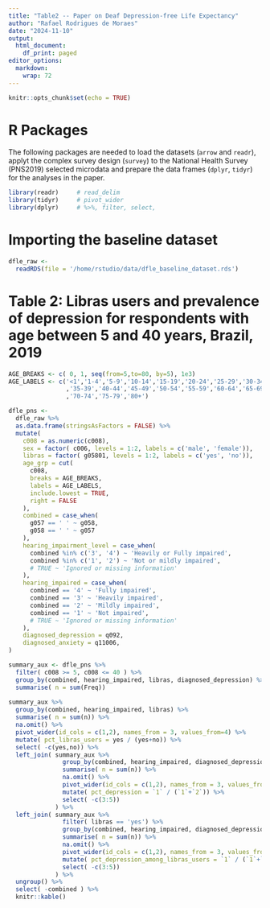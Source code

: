 ```yaml
---
title: "Table2 -- Paper on Deaf Depression-free Life Expectancy"
author: "Rafael Rodrigues de Moraes"
date: "2024-11-10"
output:
  html_document:
    df_print: paged
editor_options: 
  markdown: 
    wrap: 72
---
```


```r
knitr::opts_chunk$set(echo = TRUE)
```

# R Packages

The following packages are needed to load the datasets (`arrow` and
`readr`), applyt the complex survey design (`survey`) to the 
National Health Survey (PNS2019) selected microdata and
prepare the data frames (`dplyr`, `tidyr`) for the analyses in the
paper.

```r
library(readr)     # read_delim
library(tidyr)     # pivot_wider
library(dplyr)     # %>%, filter, select, 
```

# Importing the baseline dataset
```r
dfle_raw <-
  readRDS(file = '/home/rstudio/data/dfle_baseline_dataset.rds')
```

# Table 2: Libras users and prevalence of depression for respondents with age between 5 and 40 years, Brazil, 2019

```r
AGE_BREAKS <- c( 0, 1, seq(from=5,to=80, by=5), 1e3)
AGE_LABELS <- c('<1','1-4','5-9','10-14','15-19','20-24','25-29','30-34'
                ,'35-39','40-44','45-49','50-54','55-59','60-64','65-69'
                ,'70-74','75-79','80+')

dfle_pns <- 
  dfle_raw %>% 
  as.data.frame(stringsAsFactors = FALSE) %>%
  mutate(
    c008 = as.numeric(c008),
    sex = factor( c006, levels = 1:2, labels = c('male', 'female')),
    libras = factor( g05801, levels = 1:2, labels = c('yes', 'no')),
    age_grp = cut( 
      c008, 
      breaks = AGE_BREAKS,
      labels = AGE_LABELS,
      include.lowest = TRUE,
      right = FALSE
    ),
    combined = case_when(
      g057 == ' ' ~ g058,
      g058 == ' ' ~ g057
    ),
    hearing_impairment_level = case_when(
      combined %in% c('3', '4') ~ 'Heavily or Fully impaired',
      combined %in% c('1', '2') ~ 'Not or mildly impaired',
      # TRUE ~ 'Ignored or missing information'
    ),
    hearing_impaired = case_when(
      combined == '4' ~ 'Fully impaired',
      combined == '3' ~ 'Heavily impaired',
      combined == '2' ~ 'Mildly impaired',
      combined == '1' ~ 'Not impaired',
      # TRUE ~ 'Ignored or missing information'
    ),
    diagnosed_depression = q092,
    diagnosed_anxiety = q11006,
)

summary_aux <- dfle_pns %>% 
  filter( c008 >= 5, c008 <= 40 ) %>%
  group_by(combined, hearing_impaired, libras, diagnosed_depression) %>%
  summarise( n = sum(Freq))
  
summary_aux %>%
  group_by(combined, hearing_impaired, libras) %>%
  summarise( n = sum(n)) %>%
  na.omit() %>% 
  pivot_wider(id_cols = c(1,2), names_from = 3, values_from=4) %>%
  mutate( pct_libras_users = yes / (yes+no)) %>% 
  select( -c(yes,no)) %>%
  left_join( summary_aux %>% 
               group_by(combined, hearing_impaired, diagnosed_depression) %>% 
               summarise( n = sum(n)) %>%
               na.omit() %>% 
               pivot_wider(id_cols = c(1,2), names_from = 3, values_from=4) %>% 
               mutate( pct_depression = `1` / (`1`+`2`)) %>% 
               select( -c(3:5)) 
             ) %>%
  left_join( summary_aux %>% 
               filter( libras == 'yes') %>% 
               group_by(combined, hearing_impaired, diagnosed_depression) %>% 
               summarise( n = sum(n)) %>% 
               na.omit() %>% 
               pivot_wider(id_cols = c(1,2), names_from = 3, values_from=4) %>% 
               mutate( pct_depression_among_libras_users = `1` / (`1`+`2`)) %>%
               select( -c(3:5)) 
             ) %>% 
  ungroup() %>%
  select( -combined ) %>%
  knitr::kable()
```

